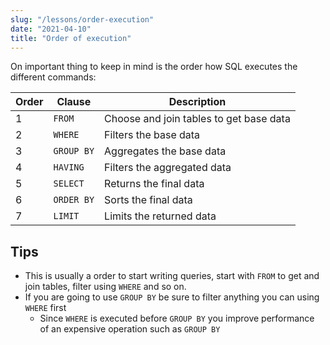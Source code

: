 ```yaml
---
slug: "/lessons/order-execution"
date: "2021-04-10"
title: "Order of execution"
---
```


On important thing to keep in mind is the order how SQL executes the different commands:

| Order | Clause     | Description                             |
| ----- | ---------- | --------------------------------------- |
| 1     | `FROM`     | Choose and join tables to get base data |
| 2     | `WHERE`    | Filters the base data                   |
| 3     | `GROUP BY` | Aggregates the base data                |
| 4     | `HAVING`   | Filters the aggregated data             |
| 5     | `SELECT`   | Returns the final data                  |
| 6     | `ORDER BY` | Sorts the final data                    |
| 7     | `LIMIT`    | Limits the returned data                |

## Tips

-   This is usually a order to start writing queries, start with `FROM` to get and join tables, filter using `WHERE` and so on.
-   If you are going to use `GROUP BY` be sure to filter anything you can using `WHERE` first
    -   Since `WHERE` is executed before `GROUP BY` you improve performance of an expensive operation such as `GROUP BY`
